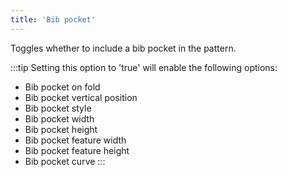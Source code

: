 ```yaml
---
title: 'Bib pocket'
---
```


Toggles whether to include a bib pocket in the pattern.

:::tip
Setting this option to 'true' will enable the following options:

- Bib pocket on fold
- Bib pocket vertical position
- Bib pocket style
- Bib pocket width
- Bib pocket height
- Bib pocket feature width
- Bib pocket feature height
- Bib pocket curve
  :::
